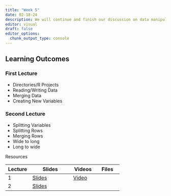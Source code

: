 ```yaml
---
title: "Week 5"
date: 02-18-24
description: We will continue and finish our discussion on data manipulation.
editor: visual
draft: false
editor_options: 
  chunk_output_type: console
---
```


## Learning Outcomes

### First Lecture

-   Directories/R Projects
-   Reading/Writing Data
-   Merging Data
-   Creating New Variables

### Second Lecture

-   Splitting Variables
-   Splitting Rows
-   Merging Rows
-   Wide to long
-   Long to wide

Resources

| Lecture | Slides                                                         | Videos                                | Files |
|----------------|--------------------------|----------------|----------------|
| 1       | [Slides](https://m408.inqs.info/lectures/5a.html#/title-slide) | [Video](https://youtu.be/7p9aP3ePJfM) |       |
| 2       | [Slides](https://m408.inqs.info/lectures/5b.html#/title-slide) |                                       |       |

